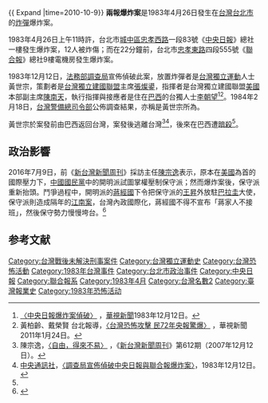 {{ Expand |time=2010-10-9}}
{{Note24hUTC+8}}
'''兩報爆炸案'''是1983年4月26日發生在[[台灣|台灣]][[台北市|台北市]]的[[炸彈|炸彈]]爆炸案。

1983年4月26日上午11時許，台北市[[城中區_(台北市)|城中區]][[忠孝西路|忠孝西路]]一段83號《[[中央日報|中央日報]]》總社一樓發生爆炸案，12人被炸傷；而在22分鐘前，台北市[[忠孝東路|忠孝東路]]四段555號《[[聯合報|聯合報]]》總社9樓電機房發生爆炸案。

1983年12月12日，[[法務部調查局|法務部調查局]]宣佈偵破此案，放置炸彈者是[[台灣獨立運動|台灣獨立運動]]人士黃世宗，策劃者是[[台灣獨立建國聯盟|台灣獨立建國聯盟]]主席[[張燦鍙|張燦鍙]]，指揮者是台灣獨立建國聯盟[[美國|美國]]本部副主席[[陳南天|陳南天]]，執行指揮與接應者是住在[[巴西|巴西]]的台獨人士[[李朝望|李朝望]]<ref>[https://www.youtube.com/watch?v=J7Z7Sp2LkFo 〈中央日報爆炸案偵破〉] {{Wayback|url=https://www.youtube.com/watch?v=J7Z7Sp2LkFo |date=20170209194932 }}，[[華視新聞|華視新聞]]1983年12月12日。</ref><ref>黃柏齡、戴榮賢 台北報導，[http://news.cts.com.tw/cts/society/201101/201101240658990.html 〈台灣恐怖攻擊 民72年央報驚爆〉] {{Wayback|url=http://news.cts.com.tw/cts/society/201101/201101240658990.html |date=20110405030150 }}，華視新聞2011年1月24日。</ref>。1984年2月18日，[[台灣警備總司令部|台灣警備總司令部]]公佈調查結果，亦稱是黃世宗所為。

黃世宗於案發前由巴西返回台灣，案發後逃離台灣<ref>陳宗逸，[http://www.newtaiwan.com.tw/bulletinview.jsp?bulletinid=74590 〈自由，得來不易〉] {{Webarchive|url=https://archive.is/20120906013150/http://www.newtaiwan.com.tw/bulletinview.jsp?bulletinid=74590 |date=2012-09-06 }}，《[[新台灣新聞周刊|新台灣新聞周刊]]》第612期（2007年12月12日）。</ref><ref>[[中央通訊社|中央通訊社]]，[http://www.cnavista.com.tw/shop/Stores_app/Browse_Item_Details.asp?Store_Id=103&Shopper_Id=74173121&page_id=23&Cat_id=%A5x%BFW%20%B9H%AAk%20%A5%C7%B8o%20%B8o%A5%C7%20%A4j%C0Y%B7%D3%20%AF%7D%AE%D7&IndexNo=19831212010400 〈調查局宣佈偵破中央日報與聯合報爆炸案〉]{{dead link|date=2017年11月 |bot=InternetArchiveBot |fix-attempted=yes }}，1983年12月12日。</ref>，後來在巴西遭[[暗殺|暗殺]]<ref name=ltn/>。

==政治影響==
2016年7月9日，前《[[新台灣新聞周刊|新台灣新聞周刊]]》採訪主任[[陳宗逸|陳宗逸]]表示，原本在[[美國|美國]]為首的國際壓力下，[[中國國民黨|中國國民黨]]中的開明派試圖掌權壓制保守派；然而爆炸案後，保守派重新抬頭。鬥爭過程中，開明派的[[蔣經國|蔣經國]]下令把保守派的[[王昇|王昇]]外放駐[[巴拉圭|巴拉圭]]大使，保守派則造成隔年的[[江南案|江南案]]，台灣內政國際化，蔣經國不得不宣布「蔣家人不接班」，然後保守勢力慢慢垮台。<ref name=ltn>{{cite web|title=那場爆炸案的民主效應|date=2016-07-09|author=陳宗逸|url=https://talk.ltn.com.tw/article/paper/1009167|work=[[自由時報|自由時報]]|accessdate=2020-12-18|archive-date=2018-12-07|archive-url=https://web.archive.org/web/20181207160521/http://talk.ltn.com.tw/article/paper/1009167|dead-url=no}}</ref>

== 参考文献 ==
{{Reflist|35em}}

{{蔣經國}}

[[Category:台灣戰後未解決刑事案件|Category:台灣戰後未解決刑事案件]]
[[Category:台灣獨立運動史|Category:台灣獨立運動史]]
[[Category:台灣恐怖活動|Category:台灣恐怖活動]]
[[Category:1983年台灣事件|Category:1983年台灣事件]]
[[Category:台北市政治事件|Category:台北市政治事件]]
[[Category:中央日報|Category:中央日報]]
[[Category:聯合報系|Category:聯合報系]]
[[Category:1983年4月|Category:1983年4月]]
[[Category:台灣名數2|Category:台灣名數2]]
[[Category:臺灣報業史|Category:臺灣報業史]]
[[Category:1983年恐怖活动|Category:1983年恐怖活动]]